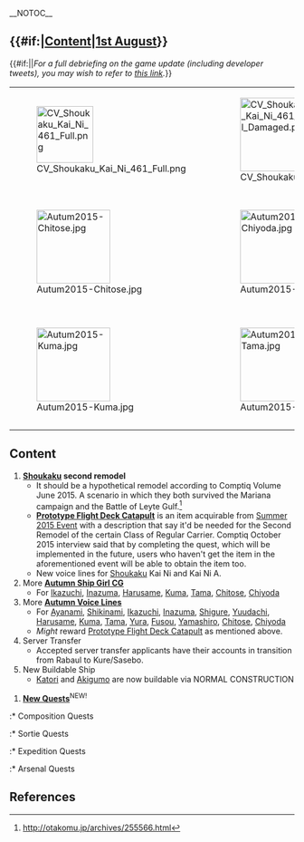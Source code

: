 __NOTOC__
== {{#if:{{{thread|}}}|[[Partials/Updates/2015_September_25th/Content|Content]]|[[Thread:330997|1st August]]}} ==
{{#if:{{{thread|}}}||''For a full debriefing on the game update (including developer tweets), you may wish to refer to [[Partials/Updates/2015_September_25th|this link]].''}}

{| class="wikitable"
|-
| style="width:130px;" |[[File:CV_Shoukaku_Kai_Ni_461_Full.png|100px]]
| style="width:130px;" |[[File:CV_Shoukaku_Kai_Ni_461_Full_Damaged.png|130px]]
| style="width:130px;" |
| style="width:130px;" |
|-
|[[File:Autum2015-Chitose.jpg|130px]]
|[[File:Autum2015-Chiyoda.jpg|130px]]
|[[File:Autum2015-Ikazuchi.jpg|130px]]
|[[File:Autum2015-Inazuma.jpg|130px]]
|-
|[[File:Autum2015-Kuma.jpg|130px]]
|[[File:Autum2015-Tama.jpg|130px]]
|[[File:Autum2015-Harusame.jpg|130px]]
|
|}

==Content==
# '''[[Shoukaku]] second remodel'''
#* It should be a hypothetical remodel according to Comptiq Volume June 2015. A scenario in which they both survived the Mariana campaign and the Battle of Leyte Gulf.<ref>http://otakomu.jp/archives/255566.html</ref>
#* '''[[Prototype Flight Deck Catapult]]''' is an item acquirable from [[Summer 2015 Event]] with a description that say it'd be needed for the Second Remodel of the certain Class of Regular Carrier. Comptiq October 2015 interview said that by completing the quest, which will be implemented in the future, users who haven't get the item in the aforementioned event will be able to obtain the item too.
#* New voice lines for [[Shoukaku]] Kai Ni and Kai Ni A.
# More '''[[Seasonal#Fall_CG_2015|Autumn Ship Girl CG]]'''
#* For [[Ikazuchi/Gallery|Ikazuchi]], [[Inazuma/Gallery|Inazuma]], [[Harusame/Gallery|Harusame]], [[Kuma/Gallery|Kuma]], [[Tama/Gallery|Tama]], [[Chitose/Gallery|Chitose]], [[Chiyoda/Gallery|Chiyoda]]
# More '''[[Seasonal/Fall_2015|Autumn Voice Lines]]'''
#* For [[Ayanami]], [[Shikinami]], [[Ikazuchi]], [[Inazuma]], [[Shigure]], [[Yuudachi]], [[Harusame]], [[Kuma]], [[Tama]], [[Yura]], [[Fusou]], [[Yamashiro]], [[Chitose]], [[Chiyoda]]
#* ''Might'' reward [[Prototype Flight Deck Catapult]] as mentioned above.
# Server Transfer
#* Accepted server transfer applicants have their accounts in transition from Rabaul to Kure/Sasebo.
# New Buildable Ship
#* [[Katori]] and [[Akigumo]] are now buildable via NORMAL CONSTRUCTION

# '''[[Quests|New Quests]]'''<sup style="color:#f00;">NEW!</sup>
:* Composition Quests
{{QuestList|
{{Quest
|ID = [[Quests#A56|A56]]
|Title_JP = 「第五航空戦隊」を再編成せよ！
|Title_EN = Reorganize the 5th Carrier Division
|Requirements = Have {{ShipLink|Shoukaku}}, {{ShipLink|Zuikaku}}, {{ShipLink|Oboro}} and {{ShipLink|Akigumo}} in your main fleet
|Rewards_RSC = 300 / 0 / 0 / 300
|Rewards_Items = [[File:Development material.png|30px|link=Construction]] X 3
|Note = Requires: [[Quests#Bm6|Bm6]](?)<br>Unlocks: [[Quests#B50|B50]]
|ID_Color = #43C769
|Title_Color = #D7F3C7
|Separator_Color = #DBE6D5
|Odd_Color = 
}}
{{Quest
|ID = [[Quests#A57|A57]]
|Title_JP = 新編「第二一戦隊」出撃準備！
|Title_EN = Prepare the New 21st Squadron for Sortie
|Requirements = Have {{ShipLink|Nachi/Kai Ni|link=Nachi}}(Kai-2), {{ShipLink|Ashigara/Kai Ni|link=Ashigara}}(Kai-2), {{ShipLink|Tama}} and {{ShipLink|Kiso}} in your main fleet
|Rewards_RSC = 150 / 150 / 150 / 0
|Rewards_Items = [[File:Development material.png|30px|link=Construction]] X 2 [[File:Improvement Materials.png|30px|link=Akashi's_Improvement_Arsenal]] X 2
|Note = Requires: [[Quests#A50|A50]](?), [[Quests#B34|B34]](?)<br>Unlocks: [[Quests#B51|B51]]
|ID_Color = #43C769
|Title_Color = #D7F3C7
|Separator_Color = #DBE6D5
|Odd_Color = #F2F7F0
}}
{{Quest
|ID = [[Quests#A58|A58]]
|Title_JP = 「第十六戦隊(第一次)」を編成せよ！
|Title_EN = Organize the 16th Squadron (First Generation)
|Requirements = Have {{ShipLink|Ashigara}} as flagship with {{ShipLink|Kuma}} and {{ShipLink|Nagara}} in your main fleet
|Rewards_RSC = 150 / 150 / 150 / 0
|Rewards_Items = [[File:Development material.png|30px|link=Construction]] X 2 [[File:Instant repair 2.png|30px|link=Tutorial:_FAQ#What_are_buckets.3F]] X 2
|Note = Requires: [[Quests#Bd2|Bd2]](?)<br>Unlocks: [[Quests#B52|B52]]
|ID_Color = #43C769
|Title_Color = #D7F3C7
|Separator_Color = #DBE6D5
|Odd_Color = 
}}
}}
:* Sortie Quests
{{QuestList|
{{Quest
|ID = [[Quests#B50|B50]]
|Title_JP = 「第五航空戦隊」珊瑚諸島沖に出撃せよ！
|Title_EN =  Sortie the 5th Carrier Division to the Southern Sea Coral Islands
|Requirements = Sortie {{ShipLink|Shoukaku}}, {{ShipLink|Zuikaku}}, {{ShipLink|Oboro}}, {{ShipLink|Akigumo}} and up to 2 additional ships to [[World_5:_南方海域#World_5-2:_.E7.8F.8A.E7.91.9A.E8.AB.B8.E5.B3.B6.E6.B2.96_The_Coral_Islands|World 5-2]] and obtain an S-Rank at the boss
|Rewards_RSC = 0 / 500 / 0 / 0
|Rewards_Items = [[File:Instant repair 2.png|30px|link=Tutorial:_FAQ#What_are_buckets.3F]] X 3 [[File:Food supply ship irako.png|30px|link=Fatigue]] X 1
|Note = Requires: [[Quests#A56|A56]]<br>Unlocks: [[Quests#F19|F19]], [[Quests#F20|F20]], [[Quests#D19|D19]]
|ID_Color = #EC6063
|Title_Color = #F3DCDC
|Separator_Color = #EDE2E2
|Odd_Color = #FFFFFF
}}
{{Quest
|ID = [[Quests#B51|B51]]
|Title_JP = 新編「第二一戦隊」北方へ出撃せよ！
|Title_EN = Sortie the New 21st Squadron to the North
|Requirements = Sortie {{ShipLink|Nachi/Kai Ni|link=Nachi}}(Kai-2), {{ShipLink|Ashigara/Kai Ni|link=Ashigara}}(Kai-2), {{ShipLink|Tama}}, {{ShipLink|Kiso}} and up to 2 additional ships to [[World_3:_北方海域#World_3-1:_.E3.83.A2.E3.83.BC.E3.83.AC.E3.82.A4.E6.B5.B7_The_Moray_Sea|World 3-1]] and obtain an S-Rank at the boss
|Rewards_RSC = 300 / 300 / 0 / 0
|Rewards_Items = [[File:Combat Provisions.png|30px|link=Combat Provisions]] X 1 [[File:Present box.png|30px|link=Present_Box]] X 1
|Note = Requires: [[Quests#A57|A57]]<br>
|ID_Color = #EC6063
|Title_Color = #F3DCDC
|Separator_Color = #EDE2E2
|Odd_Color = #FCF8F8
}}
{{Quest
|ID = [[Quests#B52|B52]]
|Title_JP = 「第十六戦隊(第一次)」出撃せよ！
|Title_EN = Sortie the 16th Squadron (First Generation)
|Requirements = Sortie {{ShipLink|Ashigara}} as flagship, {{ShipLink|Kuma}}, {{ShipLink|Nagara}} and up to 3 additional ships to [[World_2:_南西諸島海域#2-2|World 2-2]] and obtain an S-Rank at the boss
|Rewards_RSC = 200 / 0 / 200 / 0
|Rewards_Items = [[File:Furniture box medium.png|30px|link=Furniture]] X 1 [[File:Present box.png|30px|link=Present_Box]] X 1
|Note = Requires: [[Quests#A58|A58]]<br>
|ID_Color = #EC6063
|Title_Color = #F3DCDC
|Separator_Color = #EDE2E2
|Odd_Color = #FFFFFF
}}
}}
:* Expedition Quests
{{QuestList|
{{Quest
|ID = [[Quests#D19|D19]]
|Title_JP = 機動部隊の運用を強化せよ！
|Title_EN = Enhance the Use of the Task Force
|Requirements = Complete Expeditions 26 and 35.
|Rewards_RSC = 200 / 200 / 400 / 0
|Rewards_Items = [[File:Improvement Materials.png|30px|link=Akashi's Improvement Arsenal]] X 2 [[File:Furniture box large.jpg|30px|link=Furniture]] X 1
|Note = Requires: [[Quests#D9|D9]](?), [[Quests#B50|B50]]<br>
|ID_Color = #4EBBD4
|Title_Color = #DFF0F9
|Separator_Color = #E8EDF0
|Odd_Color = #FFFFFF
}}
}}
:* Arsenal Quests
{{QuestList|
{{Quest
|ID = [[Quests#F19|F19]]
|Title_JP = 精鋭「九七式艦攻」部隊の編成
|Title_EN = Organize the Elite Type 97 Torpedo Bomber Force
|Requirements = Have {{ShipLink|Shoukaku}} or {{ShipLink|Akagi}} as flagship and then scrap 3 {{LinkImageTooltip|Type 97 Torpedo Bomber|Type 97 Torpedo Bomber 016 Card.png}}
|Rewards_RSC = 0 / 0 / 0 / 50
|Rewards_Items = [[File:BluePlane.png|30px|link=Type 97 Torpedo Bomber (Murata Squadron)]][[Type 97 Torpedo Bomber (Murata Squadron)]]
|Note = Requires: [[Quests#B50|B50]]<br>
|ID_Color = #BA8F79
|Title_Color = #D9B38C
|Separator_Color = #C6B39F
|Odd_Color = #FFFFFF
}}
{{Quest
|ID = [[Quests#F20|F20]]
|Title_JP = 機種転換
|Title_EN = Model Conversion: [[Type 97 Torpedo Bomber (Murata Squadron)]]
|Requirements = Have {{ShipLink|Shoukaku}} equipped with {{LinkImageTooltip|Type 97 Torpedo Bomber (Murata Squadron)|Type 97 Torpedo Bomber (Murata Squadron) 143 Card.png}} as flagship and then scrap 2 {{LinkImageTooltip|Tenzan (Heavenly Mountain)|Equipment17-1.png}}<br /><font color="red">'''UNLOCK the plane before completing this quest if they are previously locked'''</font>
|Rewards_RSC = 0 / 0 / 0 / 50
|Rewards_Items = [[File:BluePlane.png|30px|link=Tenzan Model 12 (Murata Squadron)]][[Tenzan Model 12 (Murata Squadron)]]
|Note = Requires: [[Quests#B50|B50]]<br>
|ID_Color = #BA8F79
|Title_Color = #D9B38C
|Separator_Color = #C6B39F
|Odd_Color = 
}}
{{Quest
|ID = [[Quests#F21|F21]]
|Title_JP = 試作艤装の準備
|Title_EN = Preparation of the Prototype Equipment
|Requirements = Scrap equipment 7 times
|Rewards_RSC = 0 / 0 / 100 / 0
|Rewards_Items = [[File:Prototype_Deck_Catapult.png|30px|link=Prototype_Flight_Deck_Catapult]][[Prototype Flight Deck Catapult]]
|Note = Requires: [[Quests#D19|D19]]<br>
|ID_Color = #BA8F79
|Title_Color = #D9B38C
|Separator_Color = #C6B39F
|Odd_Color = #FFFFFF
}}
}}

==References==
<references ></references>